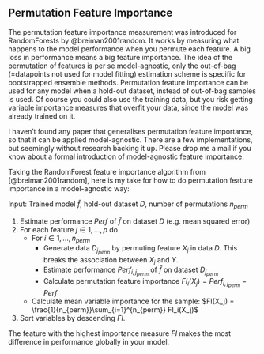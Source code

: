 ## Permutation Feature Importance

The permutation feature importance measurement was  introduced for RandomForests by @breiman2001random.
It works by measuring what happens to the model performance when you permute each feature.
A big loss in performance means a big feature importance.
The idea of the permutation of features is per se model-agnostic, only the out-of-bag (=datapoints not used for model fitting) estimation scheme is specific for bootstrapped ensemble methods.
Permutation feature importance can be used for any model when a hold-out dataset, instead of out-of-bag samples is used.
Of course you could also use the training data, but you risk
getting variable importance measures that overfit your data, since the model was already trained on it.

I haven't found any paper that generalises permutation feature importance, so that it can be applied model-agnostic.
There are a few implementations, but seemingly without research backing it up. 
Please drop me a mail if you know about a formal introduction of model-agnostic feature importance.

Taking the RandomForest feature importance algorithm from [@breiman2001random], here is my take for how to do permutation feature importance in a model-agnostic way:

Input: Trained model $\hat{f}$, hold-out dataset $D$, number of permutations $n_{perm}$

1. Estimate performance $Perf$ of $\hat{f}$ on dataset $D$ (e.g. mean squared error)
2. For each feature $j \in 1, \ldots, p$ do
    - For $i \in 1,\ldots , n_{perm}$
        - Generate data $D_{j_{perm}}$ by permuting feature $X_j$ in data $D$. This breaks the association between $X_j$ and $Y$.
        - Estimate performance $Perf_{i,j_{perm}}$ of $\hat{f}$ on dataset $D_{j_{perm}}$
        - Calculate permutation feature importance $FI_i(X_j) = Perf_{i,j_{perm}} - Perf$
    - Calculate mean variable importance for the sample: $FI(X_j) = \frac{1}{n_{perm}}\sum_{i=1}^{n_{perm}} FI_i(X_j)$
3. Sort variables by descending $FI$.

The feature with the highest importance measure $FI$ makes the most difference in performance globally in your model.
